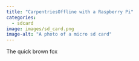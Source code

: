 ```yaml
---
title: "CarpentriesOffline with a Raspberry Pi"
categories:
  - sdcard
image: images/sd_card.png
image-alt: "A photo of a micro sd card"
---
```


The quick brown fox


